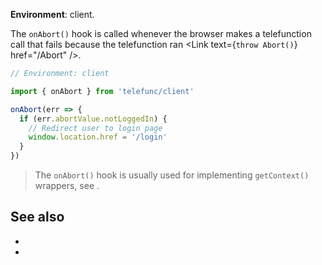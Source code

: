 
**Environment**: client.

The `onAbort()` hook is called whenever the browser makes a telefunction call that fails because the telefunction ran <Link text={<code>throw Abort()</code>} href="/Abort" />.

```js
// Environment: client

import { onAbort } from 'telefunc/client'

onAbort(err => {
  if (err.abortValue.notLoggedIn) {
    // Redirect user to login page
    window.location.href = '/login'
  }
})
```

> The `onAbort()` hook is usually used for implementing `getContext()` wrappers, see <Link href="/permissions#getcontext-wrapping" doNotInferSectionTitle={true} />.


## See also

 - <Link href="/permissions" />
 - <Link href="/Abort" />
